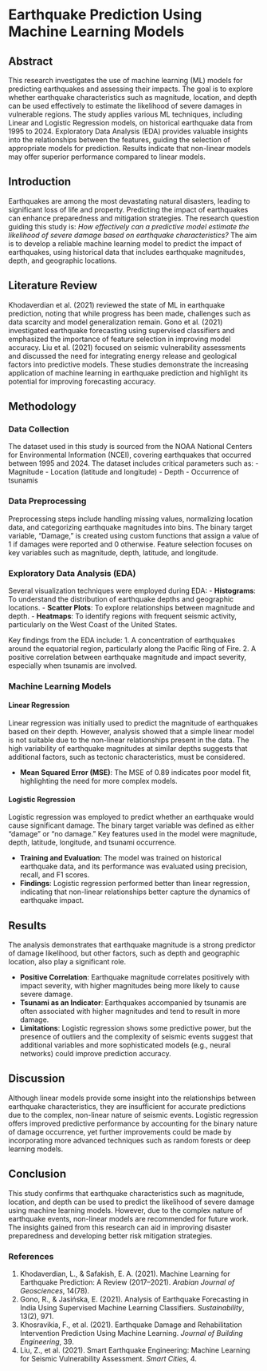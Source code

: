 # Earthquake Prediction Using Machine Learning Models

## Abstract
This research investigates the use of machine learning (ML) models for predicting earthquakes and assessing their impacts. The goal is to explore whether earthquake characteristics such as magnitude, location, and depth can be used effectively to estimate the likelihood of severe damages in vulnerable regions. The study applies various ML techniques, including Linear and Logistic Regression models, on historical earthquake data from 1995 to 2024. Exploratory Data Analysis (EDA) provides valuable insights into the relationships between the features, guiding the selection of appropriate models for prediction. Results indicate that non-linear models may offer superior performance compared to linear models.

## Introduction
Earthquakes are among the most devastating natural disasters, leading to significant loss of life and property. Predicting the impact of earthquakes can enhance preparedness and mitigation strategies. The research question guiding this study is: *How effectively can a predictive model estimate the likelihood of severe damage based on earthquake characteristics?* The aim is to develop a reliable machine learning model to predict the impact of earthquakes, using historical data that includes earthquake magnitudes, depth, and geographic locations.

## Literature Review
Khodaverdian et al. (2021) reviewed the state of ML in earthquake prediction, noting that while progress has been made, challenges such as data scarcity and model generalization remain. Gono et al. (2021) investigated earthquake forecasting using supervised classifiers and emphasized the importance of feature selection in improving model accuracy. Liu et al. (2021) focused on seismic vulnerability assessments and discussed the need for integrating energy release and geological factors into predictive models. These studies demonstrate the increasing application of machine learning in earthquake prediction and highlight its potential for improving forecasting accuracy.

## Methodology

### Data Collection
The dataset used in this study is sourced from the NOAA National Centers for Environmental Information (NCEI), covering earthquakes that occurred between 1995 and 2024. The dataset includes critical parameters such as:
- Magnitude
- Location (latitude and longitude)
- Depth
- Occurrence of tsunamis

### Data Preprocessing
Preprocessing steps include handling missing values, normalizing location data, and categorizing earthquake magnitudes into bins. The binary target variable, "Damage," is created using custom functions that assign a value of 1 if damages were reported and 0 otherwise. Feature selection focuses on key variables such as magnitude, depth, latitude, and longitude.

### Exploratory Data Analysis (EDA)
Several visualization techniques were employed during EDA:
- **Histograms**: To understand the distribution of earthquake depths and geographic locations.
- **Scatter Plots**: To explore relationships between magnitude and depth.
- **Heatmaps**: To identify regions with frequent seismic activity, particularly on the West Coast of the United States.

Key findings from the EDA include:
1. A concentration of earthquakes around the equatorial region, particularly along the Pacific Ring of Fire.
2. A positive correlation between earthquake magnitude and impact severity, especially when tsunamis are involved.

### Machine Learning Models

#### Linear Regression
Linear regression was initially used to predict the magnitude of earthquakes based on their depth. However, analysis showed that a simple linear model is not suitable due to the non-linear relationships present in the data. The high variability of earthquake magnitudes at similar depths suggests that additional factors, such as tectonic characteristics, must be considered.

- **Mean Squared Error (MSE)**: The MSE of 0.89 indicates poor model fit, highlighting the need for more complex models.
  
#### Logistic Regression
Logistic regression was employed to predict whether an earthquake would cause significant damage. The binary target variable was defined as either "damage" or "no damage." Key features used in the model were magnitude, depth, latitude, longitude, and tsunami occurrence.

- **Training and Evaluation**: The model was trained on historical earthquake data, and its performance was evaluated using precision, recall, and F1 scores.
- **Findings**: Logistic regression performed better than linear regression, indicating that non-linear relationships better capture the dynamics of earthquake impact.

## Results
The analysis demonstrates that earthquake magnitude is a strong predictor of damage likelihood, but other factors, such as depth and geographic location, also play a significant role. 

- **Positive Correlation**: Earthquake magnitude correlates positively with impact severity, with higher magnitudes being more likely to cause severe damage.
- **Tsunami as an Indicator**: Earthquakes accompanied by tsunamis are often associated with higher magnitudes and tend to result in more damage.
- **Limitations**: Logistic regression shows some predictive power, but the presence of outliers and the complexity of seismic events suggest that additional variables and more sophisticated models (e.g., neural networks) could improve prediction accuracy.

## Discussion
Although linear models provide some insight into the relationships between earthquake characteristics, they are insufficient for accurate predictions due to the complex, non-linear nature of seismic events. Logistic regression offers improved predictive performance by accounting for the binary nature of damage occurrence, yet further improvements could be made by incorporating more advanced techniques such as random forests or deep learning models.

## Conclusion
This study confirms that earthquake characteristics such as magnitude, location, and depth can be used to predict the likelihood of severe damage using machine learning models. However, due to the complex nature of earthquake events, non-linear models are recommended for future work. The insights gained from this research can aid in improving disaster preparedness and developing better risk mitigation strategies.

### References
1. Khodaverdian, L., & Safakish, E. A. (2021). Machine Learning for Earthquake Prediction: A Review (2017–2021). *Arabian Journal of Geosciences*, 14(78).
2. Gono, R., & Jasińska, E. (2021). Analysis of Earthquake Forecasting in India Using Supervised Machine Learning Classifiers. *Sustainability*, 13(2), 971.
3. Khosravikia, F., et al. (2021). Earthquake Damage and Rehabilitation Intervention Prediction Using Machine Learning. *Journal of Building Engineering*, 39.
4. Liu, Z., et al. (2021). Smart Earthquake Engineering: Machine Learning for Seismic Vulnerability Assessment. *Smart Cities*, 4.